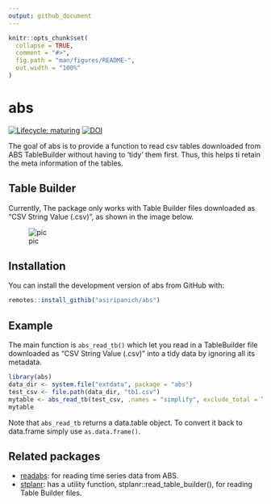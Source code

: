 ```yaml
---
output: github_document
---
```


<!-- README.md is generated from README.Rmd. Please edit that file -->

```r
knitr::opts_chunk$set(
  collapse = TRUE,
  comment = "#>",
  fig.path = "man/figures/README-",
  out.width = "100%"
)
```

# abs

<!-- badges: start -->
[![Lifecycle: maturing](https://img.shields.io/badge/lifecycle-maturing-blue.svg)](https://www.tidyverse.org/lifecycle/#maturing)
[![DOI](https://zenodo.org/badge/228950913.svg)](https://zenodo.org/badge/latestdoi/228950913)
<!-- badges: end -->

The goal of abs is to provide a function to read csv tables downloaded from ABS TableBuilder without having to 'tidy' them first. Thus, this helps ti retain the meta information of the tables.

## Table Builder

Currently, The package only works with Table Builder files downloaded as "CSV String Value (.csv)", as shown in the image below.

![pic](man/figures/download-tb-file.png)

## Installation

You can install the development version of abs from GitHub with:

``` r
remotes::install_githib("asiripanich/abs")
```

## Example

The main function is `abs_read_tb()` which let you read in a TableBuilder file downloaded as "CSV String Value (.csv)" into a tidy data by ignoring all its metadata.

```r
library(abs)
data_dir <- system.file("extdata", package = "abs")
test_csv <- file.path(data_dir, "tb1.csv")
mytable <- abs_read_tb(test_csv, .names = "simplify", exclude_total = TRUE)
mytable
```

Note that `abs_read_tb` returns a data.table object. To convert it back to data.frame simply use `as.data.frame()`.

## Related packages

- [readabs](https://github.com/MattCowgill/readabs): for reading time series data from ABS.
- [stplanr](https://github.com/ropensci/stplanr): has a utility function, stplanr::read_table_builder(), for reading Table Builder files.
